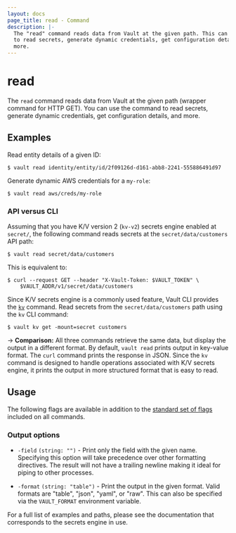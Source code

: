 ```yaml
---
layout: docs
page_title: read - Command
description: |-
  The "read" command reads data from Vault at the given path. This can be used
  to read secrets, generate dynamic credentials, get configuration details, and
  more.
---
```


# read

The `read` command reads data from Vault at the given path (wrapper command for
HTTP GET). You can use the command to read secrets, generate dynamic
credentials, get configuration details, and more.

## Examples

Read entity details of a given ID:

```shell-session
$ vault read identity/entity/id/2f09126d-d161-abb8-2241-555886491d97
```

Generate dynamic AWS credentials for a `my-role`:

```shell-session
$ vault read aws/creds/my-role
```

### API versus CLI

Assuming that you have K/V version 2 (`kv-v2`) secrets engine enabled at
`secret/`, the following command reads secrets at the `secret/data/customers`
API path:

```shell-session
$ vault read secret/data/customers
```

This is equivalent to:

```shell-session
$ curl --request GET --header "X-Vault-Token: $VAULT_TOKEN" \
    $VAULT_ADDR/v1/secret/data/customers
```

Since K/V secrets engine is a commonly used feature, Vault CLI provides the
[`kv`](/vault/docs/commands/kv) command. Read secrets from the `secret/data/customers`
path using the `kv` CLI command:

```shell-session
$ vault kv get -mount=secret customers
```

-> **Comparison:** All three commands retrieve the same data, but display the
output in a different format. By default, `vault read` prints output in
key-value format. The `curl` command prints the response in JSON. Since the
`kv` command is designed to handle operations associated with K/V secrets
engine, it prints the output in more structured format that is easy to read.

## Usage

The following flags are available in addition to the [standard set of
flags](/vault/docs/commands) included on all commands.

### Output options

- `-field` `(string: "")` - Print only the field with the given name. Specifying
  this option will take precedence over other formatting directives. The result
  will not have a trailing newline making it ideal for piping to other processes.

- `-format` `(string: "table")` - Print the output in the given format. Valid
  formats are "table", "json", "yaml", or "raw". This can also be specified
  via the `VAULT_FORMAT` environment variable.

For a full list of examples and paths, please see the documentation that
corresponds to the secrets engine in use.
